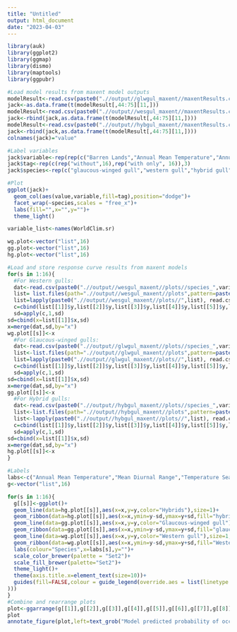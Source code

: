---
title: "Untitled"
output: html_document
date: "2023-04-03"
---
```{r cars}
library(auk)
library(ggplot2)
library(ggmap)
library(dismo)
library(maptools)
library(ggpubr)
```
```{r Fig.4 jackknife plot}

#Load model results from maxent model outputs
modelResult<-read.csv(paste0(".//output//glwgul_maxent//maxentResults.csv"))
jack<-as.data.frame(t(modelResult[,44:75][11,]))
modelResult<-read.csv(paste0(".//output//wesgul_maxent//maxentResults.csv"))
jack<-rbind(jack,as.data.frame(t(modelResult[,44:75][11,])))
modelResult<-read.csv(paste0(".//output//hybgul_maxent//maxentResults.csv"))
jack<-rbind(jack,as.data.frame(t(modelResult[,44:75][11,])))
colnames(jack)="value"

#Label variables
jack$variable<-rep(rep(c("Barren Lands","Annual Mean Temperature","Annual Precipitation","Mean Diurnal Range","Temperature Seasonality","Cropland","Distance to Coastline","Elevation","Mixed forest","Snow and Ice","Temperate or sub-polar broadleaf deciduous forest","Temperate or sub-polar grassland","Temperate or sub-polar needleleaf forest","Temperate or sub-polar shrubland","Urban","Wetland"),2),3)
jack$tag<-rep(c(rep("without",16),rep("with only", 16)),3)
jack$species<-rep(c("glaucous-winged gull","western gull","hybrid gull"),each=32)

#Plot
ggplot(jack)+
  geom_col(aes(value,variable,fill=tag),position="dodge")+
  facet_wrap(~species,scales = "free_x")+
  labs(fill="",x="",y="")+
  theme_light()
```
```{r Fig.5 responsecurve plot}
variable_list<-names(WorldClim.sr)

wg.plot<-vector("list",16)
gg.plot<-vector("list",16)
hg.plot<-vector("list",16)

#Load and store response curve results from maxent models
for(s in 1:16){
  #For Western gulls:
  dat<-read.csv(paste0(".//output//wesgul_maxent//plots//species_",variable_list[s],"_only.dat"))
  list= list.files(path=".//output//wesgul_maxent//plots",pattern=paste0("species_\\d_",variable_list[s],"_only.dat"))
  list=lapply(paste0(".//output//wesgul_maxent//plots//",list), read.csv)
  c=cbind(list[[1]]$y,list[[2]]$y,list[[3]]$y,list[[4]]$y,list[[5]]$y,list[[6]]$y,list[[7]]$y,list[[8]]$y,list[[9]]$y,list[[10]]$y)
  sd=apply(c,1,sd)
sd=cbind(x=list[[1]]$x,sd)
x=merge(dat,sd,by="x")
wg.plot[[s]]<-x
  #For Glaucous-winged gulls:
  dat<-read.csv(paste0(".//output//glwgul_maxent//plots//species_",variable_list[s],"_only.dat"))
  list<-list.files(path=".//output//glwgul_maxent//plots",pattern=paste0("species_\\d_",variable_list[s],"_only.dat"))
  list=lapply(paste0(".//output//glwgul_maxent//plots//",list), read.csv)
  c=cbind(list[[1]]$y,list[[2]]$y,list[[3]]$y,list[[4]]$y,list[[5]]$y,list[[6]]$y,list[[7]]$y,list[[8]]$y,list[[9]]$y,list[[10]]$y)
  sd=apply(c,1,sd)
sd=cbind(x=list[[1]]$x,sd)
x=merge(dat,sd,by="x")
gg.plot[[s]]<-x
  #For Hybrid gulls: 
  dat<-read.csv(paste0(".//output//hybgul_maxent//plots//species_",variable_list[s],"_only.dat"))
  list<-list.files(path=".//output//hybgul_maxent//plots",pattern=paste0("species_\\d_",variable_list[s],"_only.dat"))
  list<-lapply(paste0(".//output//hybgul_maxent//plots//",list), read.csv)
  c=cbind(list[[1]]$y,list[[2]]$y,list[[3]]$y,list[[4]]$y,list[[5]]$y,list[[6]]$y,list[[7]]$y,list[[8]]$y,list[[9]]$y,list[[10]]$y)
  sd=apply(c,1,sd)
sd=cbind(x=list[[1]]$x,sd)
x=merge(dat,sd,by="x")
hg.plot[[s]]<-x
}

#Labels
labs<-c("Annual Mean Temperature","Mean Diurnal Range","Temperature Seasonality","Annual Precipitation","Temperate or sub-polar needleleaf forest","Temperate or sub-polar grassland","Wetland","Urban","Cropland","Barren Lands","Snow and Ice", "Temperate or sub-polar broadleaf deciduous forest","Mixed forest","Temperate or sub-polar shrubland","Distance to Coastline","Elevation")
g<-vector("list",16)

for(s in 1:16){
  g[[s]]<-ggplot()+
  geom_line(data=hg.plot[[s]],aes(x=x,y=y,color="Hybrids"),size=1)+
  geom_ribbon(data=hg.plot[[s]],aes(x=x,ymin=y-sd,ymax=y+sd,fill="hybrids"),alpha=0.2)+
  geom_line(data=gg.plot[[s]],aes(x=x,y=y,color="Glaucous-winged gull"),size=1,linetype=4)+
  geom_ribbon(data=gg.plot[[s]],aes(x=x,ymin=y-sd,ymax=y+sd,fill="glaucous-winged gull"),alpha=0.2)+
  geom_line(data=wg.plot[[s]],aes(x=x,y=y,color="Western gull"),size=1, linetype=3)+
  geom_ribbon(data=wg.plot[[s]],aes(x=x,ymin=y-sd,ymax=y+sd,fill="Western gull"),alpha=0.2)+
  labs(colour="Species",x=labs[s],y="")+
  scale_color_brewer(palette = "Set2")+
  scale_fill_brewer(palette="Set2")+
  theme_light()+
  theme(axis.title.x=element_text(size=10))+
  guides(fill=FALSE,colour = guide_legend(override.aes = list(linetype =c(4,1,3)
)))
}
#Combine and rearrange plots
plot<-ggarrange(g[[1]],g[[2]],g[[3]],g[[4]],g[[5]],g[[6]],g[[7]],g[[8]],g[[9]],g[[10]],g[[11]],g[[12]],g[[13]],g[[14]],g[[15]],g[[16]],labels=c("A","B","C","D","E","F","G","H","I","J","K","L","M","N","O","P"),ncol=4,nrow=4,common.legend=TRUE,legend = "bottom")
plot
annotate_figure(plot,left=text_grob("Model predicted probability of occurrence",rot=90))
```

